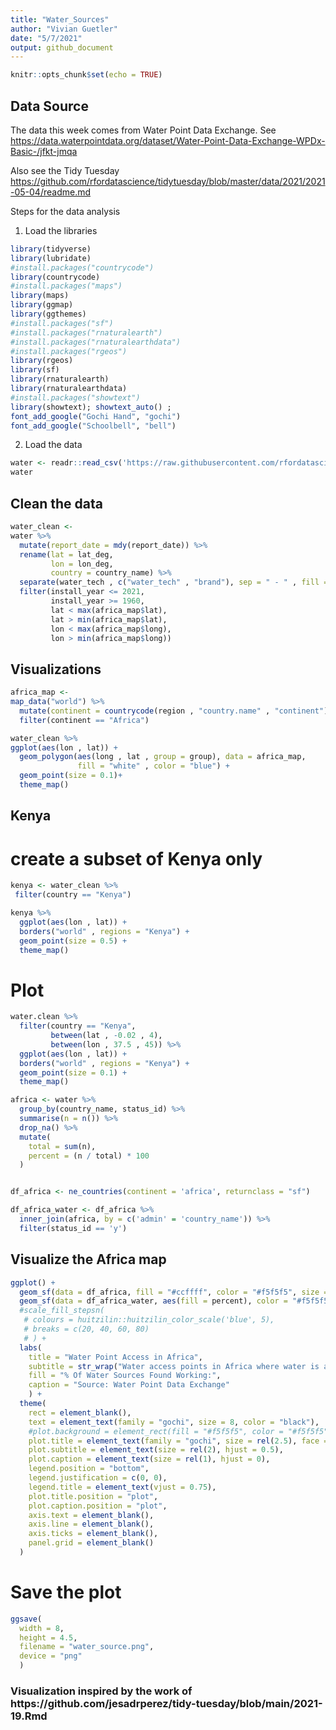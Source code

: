 ```yaml
---
title: "Water_Sources"
author: "Vivian Guetler"
date: "5/7/2021"
output: github_document
---
```


```r
knitr::opts_chunk$set(echo = TRUE)
```

## Data Source

The data this week comes from Water Point Data Exchange. See <https://data.waterpointdata.org/dataset/Water-Point-Data-Exchange-WPDx-Basic-/jfkt-jmqa>

Also see the Tidy Tuesday  <https://github.com/rfordatascience/tidytuesday/blob/master/data/2021/2021-05-04/readme.md>


Steps for the data analysis

1. Load the libraries
```r
library(tidyverse)
library(lubridate)
#install.packages("countrycode")
library(countrycode)
#install.packages("maps")
library(maps)
library(ggmap)
library(ggthemes)
#install.packages("sf")
#install.packages("rnaturalearth")
#install.packages("rnaturalearthdata")
#install.packages("rgeos")
library(rgeos)
library(sf)
library(rnaturalearth)
library(rnaturalearthdata)
#install.packages("showtext")
library(showtext); showtext_auto() ; 
font_add_google("Gochi Hand", "gochi")
font_add_google("Schoolbell", "bell")
```

2. Load the data

```r
water <- readr::read_csv('https://raw.githubusercontent.com/rfordatascience/tidytuesday/master/data/2021/2021-05-04/water.csv')
water
```

## Clean the data 

```r
water_clean <- 
water %>%
  mutate(report_date = mdy(report_date)) %>%
  rename(lat = lat_deg, 
         lon = lon_deg,
         country = country_name) %>%
  separate(water_tech , c("water_tech" , "brand"), sep = " - " , fill = "right") %>%
  filter(install_year <= 2021,
         install_year >= 1960,
         lat < max(africa_map$lat),
         lat > min(africa_map$lat),
         lon < max(africa_map$long),
         lon > min(africa_map$long))
```

## Visualizations
```r
africa_map <-
map_data("world") %>%
  mutate(continent = countrycode(region , "country.name" , "continent")) %>%
  filter(continent == "Africa")
```

```r
water_clean %>%
ggplot(aes(lon , lat)) +
  geom_polygon(aes(long , lat , group = group), data = africa_map,
               fill = "white" , color = "blue") +
  geom_point(size = 0.1)+
  theme_map()
```

## Kenya

# create a subset of Kenya only
```r
kenya <- water_clean %>%
 filter(country == "Kenya")
```

```r
kenya %>%
  ggplot(aes(lon , lat)) +
  borders("world" , regions = "Kenya") +
  geom_point(size = 0.5) +
  theme_map()
```


# Plot
```r
water.clean %>%
  filter(country == "Kenya",
         between(lat , -0.02 , 4),
         between(lon , 37.5 , 45)) %>%
  ggplot(aes(lon , lat)) +
  borders("world" , regions = "Kenya") +
  geom_point(size = 0.1) +
  theme_map()
```

```r
africa <- water %>%
  group_by(country_name, status_id) %>% 
  summarise(n = n()) %>% 
  drop_na() %>% 
  mutate(
    total = sum(n),
    percent = (n / total) * 100
  )


df_africa <- ne_countries(continent = 'africa', returnclass = "sf")

df_africa_water <- df_africa %>%
  inner_join(africa, by = c('admin' = 'country_name')) %>% 
  filter(status_id == 'y')
```

## Visualize the Africa map
```r
ggplot() + 
  geom_sf(data = df_africa, fill = "#ccffff", color = "#f5f5f5", size = 0.5) +
  geom_sf(data = df_africa_water, aes(fill = percent), color = "#f5f5f5", size = 0.5) +
  #scale_fill_stepsn(
   # colours = huitzilin::huitzilin_color_scale('blue', 5), 
   # breaks = c(20, 40, 60, 80)
   # ) +
  labs(
    title = "Water Point Access in Africa",
    subtitle = str_wrap("Water access points in Africa where water is available between 1982 to 2020", 40),
    fill = "% Of Water Sources Found Working:",
    caption = "Source: Water Point Data Exchange"
    ) +
  theme(
    rect = element_blank(),
    text = element_text(family = "gochi", size = 8, color = "black"),
    #plot.background = element_rect(fill = "#f5f5f5", color = "#f5f5f5"),
    plot.title = element_text(family = "gochi", size = rel(2.5), face = "bold", hjust = 0.5),
    plot.subtitle = element_text(size = rel(2), hjust = 0.5),
    plot.caption = element_text(size = rel(1), hjust = 0),
    legend.position = "bottom",
    legend.justification = c(0, 0),
    legend.title = element_text(vjust = 0.75),
    plot.title.position = "plot",
    plot.caption.position = "plot",
    axis.text = element_blank(),
    axis.line = element_blank(),
    axis.ticks = element_blank(),
    panel.grid = element_blank()
  )
```

# Save the plot
```r
ggsave(
  width = 8,
  height = 4.5,
  filename = "water_source.png",
  device = "png"
  )

```

### Visualization inspired by the work of https://github.com/jesadrperez/tidy-tuesday/blob/main/2021-19.Rmd



